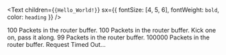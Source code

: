 <Text children={`{Hello_World!}`} sx={{ fontSize: [4, 5, 6], fontWeight: `bold`, color: `heading` }} />

100 Packets in the router buffer.
100 Packets in the router buffer.
Kick one on, pass it along.
99 Packets in the router buffer.
100000 Packets in the router buffer.
Request Timed Out...


<a rel="me" href="https://infosec.exchange/@N3rdyUn1c0rn">
</a>
